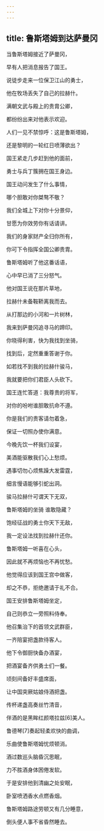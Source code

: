 ```yaml
---
---
---
```

title: 鲁斯塔姆到达萨曼冈
---




当鲁斯塔姆接近了萨曼冈，

早有人把消息报告了国王。

说徒步走来一位保卫江山的勇士，

他在牧场丢失了自己的拉赫什。

满朝文武与殿上的贵胄公卿，

都纷纷出来对他表示欢迎。

人们一见不禁惊呼：这是鲁斯塔姆，

还是黎明的一轮红日喷薄欲出？

国王紧走几步赶到他的面前，

勇士与兵丁簇拥在国王身边。

国王动问发生了什么事情，

哪个胆敢对你桀骜不敬？

我们全城上下对你十分景仰，

甘愿为你效劳你有话请讲。

我们的身家财产全归你所有，

你可下令指挥全国公卿贵胄。

鲁斯塔姆听了他这番话语，

心中早已消了三分怒气。

他对国王说在那片草地，

拉赫什未备鞍鞒离我而去。

从打那边的小河和一片树林，

我来到萨曼冈追寻马的蹄印。

你晓得利害，快为我找到坐骑，

找到后，定然重重答谢于你。

如若找不到我的拉赫什骏马，

我就要把你们君臣人头砍下。

国王连忙答道：我尊贵的将军，

对你的吩咐谁胆敢抗命不遵。

你是我们的贵客请勿着急，

保证一切照办使你满意。

今晚先饮一杯我们设宴，

美酒能驱散我们心上愁烦。

遇事切勿心烦焦躁大发雷霆，

细言慢语能够引蛇出洞。

骏马拉赫什可谓天下无双，

鲁斯塔姆的坐骑 谁敢隐藏？

饱经征战的勇士你天下无敌，

我一定设法找到拉赫什还你。

鲁斯塔姆一听喜在心头，

因此就不再烦恼也不再忧愁。

他觉得应该到国王宫中做客，

却之不恭，拒绝邀请于礼不合。

国王安排鲁斯塔姆坐定，

自己则恭立一旁照料侍奉。

他召集治下的首领文武群臣，

一齐陪宴把盏款待客人。

他下令御厨快备办酒宴，

把酒宴备齐供勇士们一餐。

顷刻间备好丰盛席面，

让中国突厥姑娘侍酒把盏。

传杯递盏高奏丝竹清音，

伴酒的是黑眸红颜塔拉兹[6]美人。

鲁德琴[7]奏起轻柔欢快的曲调，

乐曲使鲁斯塔姆忧烦顿消。

酒过数巡头脑昏沉思眠，

力不胜酒身体困倦发软。

于是安排他到清幽之处安眠，

卧室喷洒香水点燃香烟。

鲁斯塔姆路途劳顿又有几分睡意，

倒头便人事不省昏然睡去。